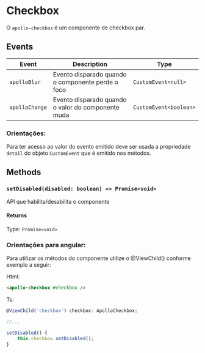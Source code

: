 
# Checkbox

<Status />

O `apollo-checkbox` é um componente de checkbox par.

<Story id="components-checkbox--base" />

<Props id="components-checkbox--base" />

## Events

| Event          | Description                                        | Type                   |
| -------------- | -------------------------------------------------- | ---------------------- |
| `apolloBlur`   | Evento disparado quando o componente perde o foco  | `CustomEvent<null>`    |
| `apolloChange` | Evento disparado quando o valor do componente muda | `CustomEvent<boolean>` |

### Orientações:

Para ter acesso ao valor do evento emitido deve ser usada a propriedade `detail` do objeto `CustomEvent` que é emitido nos métodos.

## Methods

### `setDisabled(disabled: boolean) => Promise<void>`

API que habilita/desabilita o componente

#### Returns

Type: `Promise<void>`

### Orientações para angular:

Para utilizar os métodos do componente utilize o @ViewChild() conforme exemplo a seguir:

Html:

```html
<apollo-checkbox #checkbox />
```

Ts:

```javascript
@ViewChild('checkbox') checkbox: ApolloCheckbox;

//...

setDisabled() {
    this.checkbox.setDisabled();
}
```
